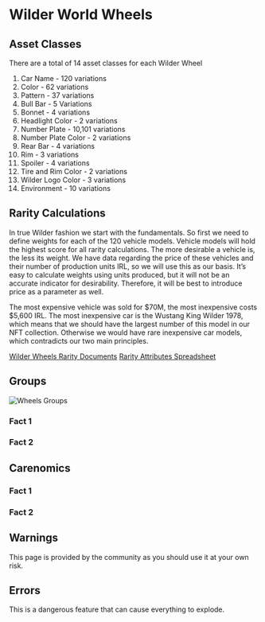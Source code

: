 
# Wilder World Wheels

## Asset Classes

There are a total of 14 asset classes for each Wilder Wheel

1. Car Name - 120 variations
1. Color - 62 variations
1. Pattern - 37 variations
1. Bull Bar - 5 Variations
1. Bonnet - 4 variations
1. Headlight Color - 2 variations
1. Number Plate - 10,101 variations
1. Number Plate Color - 2 variations
1. Rear Bar - 4 variations
1. Rim - 3 variations
1. Spoiler - 4 variations
1. Tire and Rim Color - 2 variations
1. Wilder Logo Color - 3 variations
1. Environment - 10 variations

## Rarity Calculations

In true Wilder fashion we start with the fundamentals. So first we need to define weights for each of the 120 vehicle models. 
Vehicle models will hold the highest score for all rarity calculations. The more desirable a vehicle is, the less its weight. 
We have data regarding the price of these vehicles and their number of production units IRL, so we will use this as our basis. 
It’s easy to calculate weights using units produced, but it will not be an accurate indicator for desirability. 
Therefore, it will be best to introduce price as a parameter as well.

The most expensive vehicle was sold for $70M, the most inexpensive costs $5,600 IRL. 
The most inexpensive car is the Wustang King Wilder 1978, which means that we should have the largest number of this model in our NFT collection. 
Otherwise we would have rare inexpensive car models, which contradicts our two main principles.

[Wilder Wheels Rarity Documents](https://zine.wilderworld.com/wilder-wheels-rarity/)
[Rarity Attributes Spreadsheet](https://docs.google.com/spreadsheets/d/1WspIplAZIGAI0tePbxne1cNeoP7bzUTqEKcYNTRqGok/edit#gid=0)

## Groups

<Bleed>![Wheels Groups](../public/wilder-wheels-groups.png)</Bleed>

### Fact 1

### Fact 2

## Carenomics

### Fact 1

### Fact 2


## Warnings

<Callout type="warning" emoji="⚠️">
  This page is provided by the community as you should use it at your own risk.
</Callout>


## Errors

<Callout type="error" emoji="🚫">
  This is a dangerous feature that can cause everything to explode.
</Callout>

